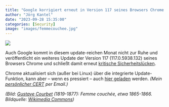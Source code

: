 ```yaml
---
title: "Google korrigiert erneut in Version 117 seines Browsers Chrome kritische Sicherheitslücken"
author: "Jörg Kantel"
date: "2023-09-28 15:35:00"
categories: [Security]
image: "images/femmecouchee.jpg"
---
```


[![](images/femmecouchee-b.jpg)](https://upload.wikimedia.org/wikipedia/commons/6/6e/Gustave_Courbet_-_Reclining_Woman.jpg)

Auch Google kommt in diesem update-reichen Monat nicht zur Ruhe und veröffentlicht ein weiteres Update der Version 117 (117.0.5938.132) seines Browsers Chrome und schließt damit erneut [kritische Sicherheitslücken](https://chromereleases.googleblog.com/2023/09/stable-channel-update-for-desktop_27.html).

Chrome aktualisiert sich (außer bei Linux) über die integrierte Update-Funktion, kann aber -- wenn es pressiert -- auch [hier geladen](https://www.google.com/intl/de/chrome/browser/) werden. *(Mein [persönlicher CERT](http://www.gwdg.de/~mreiman1/) per Email.)*

*(Bild: [Gustave Courbet](https://fr.wikipedia.org/wiki/Liste_de_tableaux_de_Gustave_Courbet) (1819-1877): Femme couchée, etwa 1865-1866. Bildquelle: [Wikimedia Commons](https://commons.wikimedia.org/wiki/File:Gustave_Courbet_-_Reclining_Woman.jpg))*